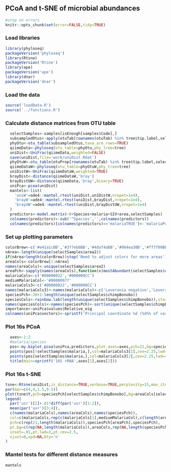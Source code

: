 ## PCoA and t-SNE of microbial abundances

```r
#stop on errors
knitr::opts_chunk$set(error=FALSE,tidy=TRUE)
```

### Load libraries
```r
library(phyloseq)
packageVersion('phyloseq')
library(Rtsne)
packageVersion('Rtsne')
library(ape)
packageVersion('ape')
library(dnar)
packageVersion('dnar')
```

### Load the data
```r
source('loadData.R')
source('../functions.R')
```



### Calculate distance matrices from OTU table
```r
  selectSamples<-samples[isEnough[samples$Code],]
  subsampledOtus<-apply(otuTab[rownames(otuTab) %in% tree$tip.label,selectSamples$Code],2,rarefyCounts,nRequiredReads)
  phyOtu<-otu_table(subsampledOtus,taxa_are_rows=TRUE)
  qiimeData<-phyloseq(otu_table=phyOtu,phy_tree=tree)
  uniDist<-UniFrac(qiimeData,weighted=FALSE)
  save(uniDist,file='work/uniDist.Rdat')
  phyOtuW<-otu_table(otuProp[rownames(otuTab) %in% tree$tip.label,selectSamples$Code],taxa_are_rows=TRUE)
  qiimeDataW<-phyloseq(otu_table=phyOtuW,phy_tree=tree)
  uniDistW<-UniFrac(qiimeDataW,weighted=TRUE)
  brayDist<-distance(qiimeDataW,'bray')
  brayDistUW<-distance(qiimeData,'bray',binary=TRUE)
  uniPca<-pcoa(uniDist)
  mantels<-list(
    'uniW'=ade4::mantel.rtest(uniDist,uniDistW,nrepet=1e4),
    'brayW'=ade4::mantel.rtest(uniDist,brayDist,nrepet=1e4),
    'brayUW'=ade4::mantel.rtest(uniDist,brayDistUW,nrepet=1e4)
  )
  predictors<-model.matrix(~0+Species+malaria+SIV+area,selectSamples)
  colnames(predictors)<-sub('^Species','',colnames(predictors))
  colnames(predictors)[colnames(predictors)=='malariaTRUE']<-'malariaPos'
```


### Set up plotting parameters
```r
colorBrew<-c('#e41a1cBB','#377eb8BB','#4daf4aBB','#984ea3BB','#ff7f00BB','#ffff33BB','#a65628BB','#f781bfBB','#999999BB','#88ddffBB')
nArea<-length(unique(selectSamples$area2))
if(nArea>length(colorBrew))stop('Need to adjust colors for more areas')
areaCols<-colorBrew[1:nArea]
names(areaCols)<-unique(selectSamples$area2)
areaPch<-sapply(names(areaCols),function(x)mostAbundant(selectSamples$chimpBonobo[selectSamples$area2==x]))
malariaCols<-c('#00000022','#000000CC')
mediumMalariaCol<-'#00000077'
malariaCols3<-c('#00000022','#000000CC')
names(malariaCols3)<-names(malariaCols)<-c('Laverania negative','Laverania positive')
speciesPch<-20+1:length(unique(selectSamples$chimpBonobo))
speciesCols<-rainbow.lab(length(unique(selectSamples$chimpBonobo)),start=-2,end=1,alpha=.8,lightMultiple=.8)
names(speciesCols)<-names(speciesPch)<-sort(unique(selectSamples$chimpBonobo))
importance<-uniPca$values$Relative_eig
colnames(uniPca$vectors)<-sprintf('Principal coordinate %d (%d%% of variance)',1:length(importance),round(importance*100))[1:ncol(uniPca$vectors)]
```
### Plot 16s PCoA
```r
  axes<-1:2
  #malaria/species
  pos<-my.biplot.pcoa(uniPca,predictors,plot.axes=axes,pch=21,bg=speciesCols[selectSamples$chimpBonobo],col=malariaCols3[selectSamples$malaria+1],cex=2.25,lwd=4,arrowsFilter=Inf,las=1,mgp=c(2.75,.75,0),sameAxis=FALSE,bty='l',type='n')
  points(pos[!selectSamples$malaria,],col=malariaCols3[1],cex=2.25,lwd=4,bg=speciesCols[selectSamples[!selectSamples$malaria,'chimpBonobo']],pch=21)
  points(pos[selectSamples$malaria,],col=malariaCols3[2],cex=2.25,lwd=4,bg=speciesCols[selectSamples[selectSamples$malaria,'chimpBonobo']],pch=21)
  title(main=sprintf('16S rRNA',axes[1],axes[2]))
```

### Plot 16s t-SNE
```r
tsne<-Rtsne(uniDist,is_distance=TRUE,verbose=TRUE,perplexity=15,max_iter=5000)
par(mar=c(4,4,1.5,9.5))
plot(tsne$Y,pch=speciesPch[selectSamples$chimpBonobo],bg=areaCols[selectSamples$area2],col=malariaCols[selectSamples$malaria+1],cex=2.2,lwd=2.5,ylab='t-SNE 2',xlab='t-SNE 1',main='',bty='l')
legend(
  par('usr')[2]+.01*diff(par('usr')[1:2]), 
  mean(par('usr')[3:4]),
  c(names(malariaCols),names(areaCols),names(speciesPch)),
  col=c(malariaCols,rep(c(malariaCols[1],mediumMalariaCol),c(length(areaCols),length(speciesPch)))),
  pch=c(rep(21,length(malariaCols)),speciesPch[areaPch],speciesPch),
  pt.bg=c(rep(NA,length(malariaCols)),areaCols,rep(NA,length(speciesPch))),
  inset=.01,pt.lwd=3,pt.cex=2.5,
  xjust=0,xpd=NA,bty='n'
)
```

### Mantel tests for different distance measures
```r
mantels
```

